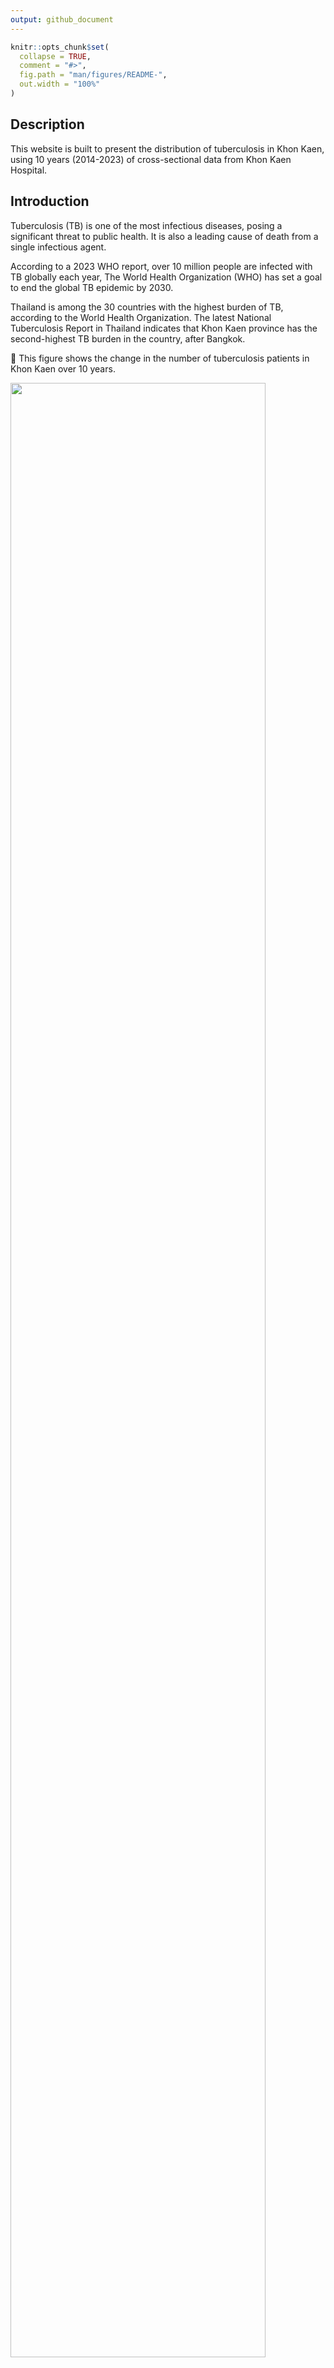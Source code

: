 ```yaml
---
output: github_document
---
```


<!-- README.md is generated from README.Rmd. Please edit that file -->

```r
knitr::opts_chunk$set(
  collapse = TRUE,
  comment = "#>",
  fig.path = "man/figures/README-",
  out.width = "100%"
)
```


<!-- badges: start -->
<!-- badges: end -->

## Description 
This website is built to present the distribution of tuberculosis in Khon Kaen, using 10 years (2014-2023) of cross-sectional data from Khon Kaen Hospital.

## Introduction
Tuberculosis (TB) is one of the most infectious diseases, posing a significant threat to public health. It is also a leading cause of death from a single infectious agent. 

According to a 2023 WHO report, over 10 million people are infected with TB globally each year, The World Health Organization (WHO) has set a goal to end the global TB epidemic by 2030.

Thailand is among the 30 countries with the highest burden of TB, according to the World Health Organization. The latest National Tuberculosis Report in Thailand indicates that Khon Kaen province has the second-highest TB burden in the country, after Bangkok.

🔽 This figure shows the change in the number of tuberculosis patients
in Khon Kaen over 10 years.

<img src="https://github.com/Azz247/GeoTB/blob/main/man/figures/TrendNumberOfpatient.png?raw=true" width="90%" />

## Research questions
How is tuberculosis distributed among the districts and subdistricts of Khon Kaen province, and what are the associated risk factors contributing to its incidence?

## Study design 
Ecological study

